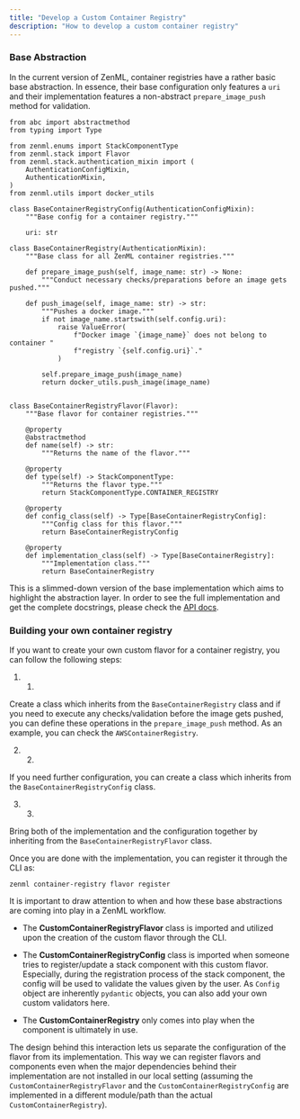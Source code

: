```yaml
---
title: "Develop a Custom Container Registry"
description: "How to develop a custom container registry"
---
```


### Base Abstraction

In the current version of ZenML, container registries have a rather basic base abstraction. In essence, their base configuration only features a `uri` and their implementation features a non-abstract `prepare_image_push` method for validation.

```
from abc import abstractmethod
from typing import Type

from zenml.enums import StackComponentType
from zenml.stack import Flavor
from zenml.stack.authentication_mixin import (
    AuthenticationConfigMixin,
    AuthenticationMixin,
)
from zenml.utils import docker_utils

class BaseContainerRegistryConfig(AuthenticationConfigMixin):
    """Base config for a container registry."""

    uri: str

class BaseContainerRegistry(AuthenticationMixin):
    """Base class for all ZenML container registries."""

    def prepare_image_push(self, image_name: str) -> None:
        """Conduct necessary checks/preparations before an image gets pushed."""

    def push_image(self, image_name: str) -> str:
        """Pushes a docker image."""
        if not image_name.startswith(self.config.uri):
            raise ValueError(
                f"Docker image `{image_name}` does not belong to container "
                f"registry `{self.config.uri}`."
            )

        self.prepare_image_push(image_name)
        return docker_utils.push_image(image_name)

    
class BaseContainerRegistryFlavor(Flavor):
    """Base flavor for container registries."""
    
    @property
    @abstractmethod
    def name(self) -> str:
        """Returns the name of the flavor."""
        
    @property
    def type(self) -> StackComponentType:
        """Returns the flavor type."""
        return StackComponentType.CONTAINER_REGISTRY

    @property
    def config_class(self) -> Type[BaseContainerRegistryConfig]:
        """Config class for this flavor."""
        return BaseContainerRegistryConfig

    @property
    def implementation_class(self) -> Type[BaseContainerRegistry]:
        """Implementation class."""
        return BaseContainerRegistry
```

This is a slimmed-down version of the base implementation which aims to highlight the abstraction layer. In order to see the full implementation and get the complete docstrings, please check the [API docs](https://apidocs.zenml.io/latest/core%5Fcode%5Fdocs/core-container%5Fregistries/#zenml.container%5Fregistries.base%5Fcontainer%5Fregistry.BaseContainerRegistry).

### Building your own container registry

If you want to create your own custom flavor for a container registry, you can follow the following steps:

1. 1.  
Create a class which inherits from the `BaseContainerRegistry` class and if you need to execute any checks/validation before the image gets pushed, you can define these operations in the `prepare_image_push` method. As an example, you can check the `AWSContainerRegistry`.

2. 2.  
If you need further configuration, you can create a class which inherits from the `BaseContainerRegistryConfig` class.

3. 3.  
Bring both of the implementation and the configuration together by inheriting from the `BaseContainerRegistryFlavor` class.

Once you are done with the implementation, you can register it through the CLI as:

```
zenml container-registry flavor register 
```

It is important to draw attention to when and how these base abstractions are coming into play in a ZenML workflow.

* The **CustomContainerRegistryFlavor** class is imported and utilized upon the creation of the custom flavor through the CLI.

* The **CustomContainerRegistryConfig** class is imported when someone tries to register/update a stack component with this custom flavor. Especially, during the registration process of the stack component, the config will be used to validate the values given by the user. As `Config` object are inherently `pydantic` objects, you can also add your own custom validators here.

* The **CustomContainerRegistry** only comes into play when the component is ultimately in use.

The design behind this interaction lets us separate the configuration of the flavor from its implementation. This way we can register flavors and components even when the major dependencies behind their implementation are not installed in our local setting (assuming the `CustomContainerRegistryFlavor` and the `CustomContainerRegistryConfig` are implemented in a different module/path than the actual `CustomContainerRegistry`).